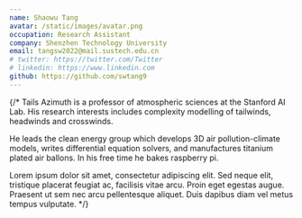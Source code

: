 ```yaml
---
name: Shaowu Tang
avatar: /static/images/avatar.png
occupation: Research Assistant 
company: Shenzhen Technology University
email: tangsw2022@mail.sustech.edu.cn
# twitter: https://twitter.com/Twitter
# linkedin: https://www.linkedin.com
github: https://github.com/swtang9
---
```


{/* Tails Azimuth is a professor of atmospheric sciences at the Stanford AI Lab. His research interests includes complexity modelling of tailwinds, headwinds and crosswinds.

He leads the clean energy group which develops 3D air pollution-climate models, writes differential equation solvers, and manufactures titanium plated air ballons. In his free time he bakes raspberry pi.

Lorem ipsum dolor sit amet, consectetur adipiscing elit. Sed neque elit, tristique placerat feugiat ac, facilisis vitae arcu. Proin eget egestas augue. Praesent ut sem nec arcu pellentesque aliquet. Duis dapibus diam vel metus tempus vulputate. */}
